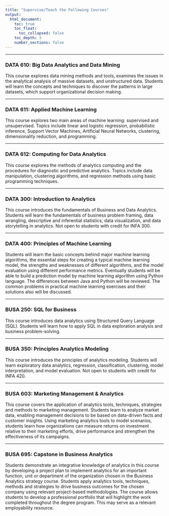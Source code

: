 ```yaml
---
title: "Supervise/Teach the Following Courses"
output: 
  html_document:
    toc: true
    toc_float:
      toc_collapsed: false 
    toc_depth: 3
    number_sections: false 
---
```


***

### DATA 610: Big Data Analytics and Data Mining 

This course explores data mining methods and tools, examines the issues in the analytical analysis of massive datasets, and unstructured data. Students will learn the concepts and techniques to discover the patterns in large datasets, which support organizational decision making.

***

### DATA 611: Applied Machine Learning

This course explores two main areas of machine learning: supervised and unsupervised. Topics include linear and logistic regression, probabilistic inference, Support Vector Machines, Artificial Neural Networks, clustering, dimensionality reduction, and programming.

***

### DATA 612: Computing for Data Analytics

This course explores the methods of analytics computing and the procedures for diagnostic and predictive analytics. Topics include data manipulation, clustering algorithms, and regression methods using basic programming techniques.

***

### DATA 300: Introduction to Analytics

This course introduces the fundamentals of Business and Data Analytics. Students will learn the fundamentals of business problem framing, data wrangling, descriptive and inferential statistics, data visualization, and data storytelling in analytics. Not open to students with credit for INFA 300.


***

### DATA 400: Principles of Machine Learning

Students will learn the basic concepts behind major machine learning algorithms, the essential steps for creating a typical machine learning model, the strengths and weaknesses of different algorithms, and the model evaluation using different performance metrics. Eventually students will be able to build a prediction model by machine learning algorithm using Python language. The differences between Java and Python will be reviewed. The common problems in practical machine learning exercises and their solutions also will be discussed.



***

### BUSA 250: SQL for Business

This course introduces data analytics using Structured Query Language (SQL). Students will learn how to apply SQL in data exploration analysis and business problem-solving.


***

### BUSA 350:  Principles Analytics Modeling 

This course introduces the principles of analytics modeling. Students will learn exploratory data analytics, regression, classification, clustering, model interpretation, and model evaluation. Not open to students with credit for INFA 420.

***

### BUSA 603: Marketing Management & Analytics

This course covers the application of analytics tools, techniques, strategies and methods to marketing management. Students learn to analyze market data, enabling management decisions to be based on data-driven facts and customer insights. Using marketing analytics tools to model scenarios, students learn how organizations can measure returns on investment relative to their marketing efforts, drive performance and strengthen the effectiveness of its campaigns.


***

### BUSA 695: Capstone in Business Analytics

Students demonstrate an integrative knowledge of analytics in this course by developing a project plan to implement analytics for an important function, unit or department of the organization chosen in the Business Analytics strategy course. Students apply analytics tools, techniques, methods and strategies to drive business outcomes for the chosen company using relevant project-based methodologies. The course allows students to develop a professional portfolio that will highlight the work completed throughout the degree program. This may serve as a relevant employability resource.

